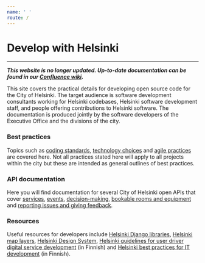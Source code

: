 ```yaml
---
name: ' '
route: /
---
```

# Develop with Helsinki

---

 ***This website is no longer updated. Up-to-date documentation can be found in our [Confluence wiki](https://helsinkisolutionoffice.atlassian.net/wiki/spaces/OS/).***

This site covers the practical details for developing open source code for the City of Helsinki. The target audience is software development consultants working for Helsinki codebases, Helsinki software development staff, and people offering contributions to Helsinki software. The documentation is produced jointly by the software developers of the Executive Office and the divisions of the city.

### Best practices

Topics such as [coding standards](/coding-standards), [technology choices](/technology-choices) and [agile practices](/scrum-project-management) are covered here. Not all practices stated here will apply to all projects within the city but these are intended as general outlines of best practices.

### API documentation

Here you will find documentation for several City of Helsinki open APIs that cover [services](apis/servicemap), [events](apis/linkedevents), [decision-making](apis/openahjo), [bookable rooms and equipment](apis/respa) and [reporting issues and giving feedback](apis/open311).

### Resources

Useful resources for developers include [Helsinki Django libraries](/django-libraries), [Helsinki map layers](/maps), [Helsinki Design System](https://city-of-helsinki.github.io/helsinki-design-system/), [Helsinki guidelines for user driver digital service development](https://digi.hel.fi/digipalveluopas/periaatteet/) (in Finnish) and [Helsinki best practices for IT development](https://kehmet.hel.fi/) (in Finnish).
